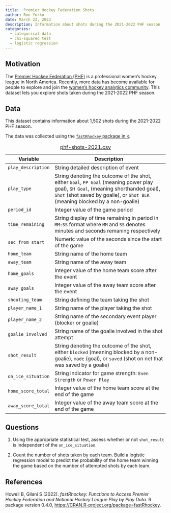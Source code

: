 ```yaml
---
title:  Premier Hockey Federation Shots
author: Ron Yurko
date: March 23, 2023
description: Information about shots during the 2021-2022 PHF season
categories:
  - categorical data
  - chi-squared test
  - logistic regression
---
```


## Motivation

The [Premier Hockey Federation (PHF)](https://www.premierhockeyfederation.com/) is a professional women's hockey league in North America. Recently, more data has become available for people to explore and join the [women's hockey analytics community](https://www.whkyhac.com/). This dataset lets you explore shots taken during the 2021-2022 PHF season.

## Data

This dataset contains information about 1,502 shots during the 2021-2022 PHF season. 

The data was collected using the [`fastRhockey` package in `R`](https://fastrhockey.sportsdataverse.org/index.html). 


| Variable | Description |
|----|-------------|
| `play_description` |	String detailed description of event |
| `play_type` |	String denoting the outcome of the shot, either `Goal`, `PP Goal` (meaning power play goal), `SH Goal`, (meaning shorthanded goal), `Shot` (shot saved by goalie), or `Shot BLK` (meaning blocked by a non-goalie) |
| `period_id` |	Integer value of the game period |
| `time_remaining` | String display of time remaining in period in `MM:SS` format where `MM` and `SS` denotes minutes and seconds remaning respectively |
| `sec_from_start` |	Numeric value of the seconds since the start of the game |
| `home_team` |	String name of the home team |
| `away_team` |	String name of the away team |
| `home_goals` |	Integer value of the home team score after the event |
| `away_goals` |	Integer value of the away team score after the event |
| `shooting_team` |	String defining the team taking the shot |
| `player_name_1` |	String name of the player taking the shot |
| `player_name_2` |	String name of the secondary event player (blocker or goalie) |
| `goalie_involved` |	String name of the goalie involved in the shot attempt |
| `shot_result` |	String denoting the outcome of the shot, either `blocked` (meaning blocked by a non-goalie), `made` (goal), or `saved` (shot on net that was saved by a goalie) |
| `on_ice_situation` |	String indicator for game strength: `Even Strength` or `Power Play` |
| `home_score_total` |	Integer value of the home team score at the end of the game |
| `away_score_total` |	Integer value of the away team score at the end of the game  |

: [phf-shots-2021.csv](../data/phf-shots-2021.csv)


## Questions

1. Using the appropriate statistical test, assess whether or not `shot_result` is independent of the `on_ice_situation`. 

2. Count the number of shots taken by each team. Build a logistic regression model to predict the probability of the home team winning the game based on the number of attempted shots by each team. 


## References

Howell B, Gilani S (2022). _fastRhockey: Functions to Access Premier Hockey
  Federation and National Hockey League Play by Play Data_. R package version 0.4.0,
  <https://CRAN.R-project.org/package=fastRhockey>.
  


